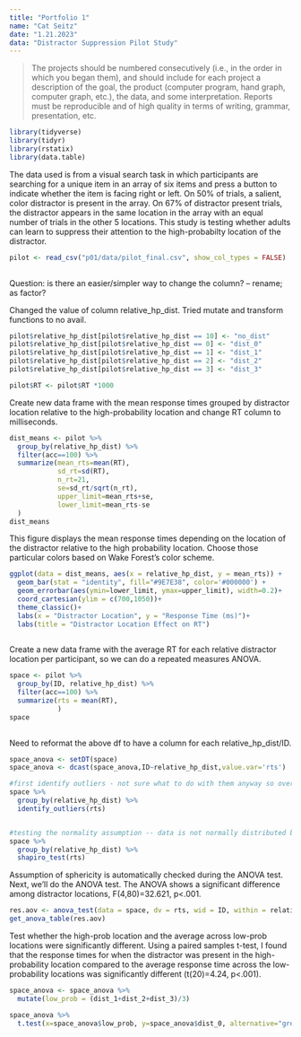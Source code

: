 ```yaml
---
title: "Portfolio 1"
name: "Cat Seitz"
date: "1.21.2023"
data: "Distractor Suppression Pilot Study"
---
```


> The projects should be numbered consecutively (i.e., in the order in which you began them), and should include for each project a description of the goal, the product (computer program, hand graph, computer graph, etc.), the data, and some interpretation. Reports must be reproducible and of high quality in terms of writing, grammar, presentation, etc.

```r
library(tidyverse) 
library(tidyr)
library(rstatix)
library(data.table)
```

The data used is from a visual search task in which participants are searching for a unique item in an array of six items and press a button to indicate whether the item is facing right or left. On 50% of trials, a salient, color distractor is present in the array. On 67% of distractor present trials, the distractor appears in the same location in the array with an equal number of trials in the other 5 locations. This study is testing whether adults can learn to suppress their attention to the high-probabilty location of the distractor. 

```r

pilot <- read_csv("p01/data/pilot_final.csv", show_col_types = FALSE)
  
```
Question: is there an easier/simpler way to change the column? -- rename; as factor?

Changed the value of column relative_hp_dist. Tried mutate and transform functions to no avail. 

```r
pilot$relative_hp_dist[pilot$relative_hp_dist == 10] <- "no_dist"
pilot$relative_hp_dist[pilot$relative_hp_dist == 0] <- "dist_0"
pilot$relative_hp_dist[pilot$relative_hp_dist == 1] <- "dist_1"
pilot$relative_hp_dist[pilot$relative_hp_dist == 2] <- "dist_2"
pilot$relative_hp_dist[pilot$relative_hp_dist == 3] <- "dist_3"

pilot$RT <- pilot$RT *1000
```

Create new data frame with the mean response times grouped by distractor location relative to the high-probability location and change RT column to milliseconds. 

```r

dist_means <- pilot %>%
  group_by(relative_hp_dist) %>%
  filter(acc==100) %>%
  summarize(mean_rts=mean(RT),
            sd_rt=sd(RT),
            n_rt=21,
            se=sd_rt/sqrt(n_rt),
            upper_limit=mean_rts+se,
            lower_limit=mean_rts-se
  )
dist_means

```

This figure displays the mean response times depending on the location of the distractor relative to the high probability location. Choose those particular colors based on Wake Forest's color scheme. 


```r
ggplot(data = dist_means, aes(x = relative_hp_dist, y = mean_rts)) +
  geom_bar(stat = "identity", fill="#9E7E38", color='#000000') +
  geom_errorbar(aes(ymin=lower_limit, ymax=upper_limit), width=0.2)+
  coord_cartesian(ylim = c(700,1050))+
  theme_classic()+
  labs(x = "Distractor Location", y = "Response Time (ms)")+
  labs(title = "Distractor Location Effect on RT")
  
```
Create a new data frame with the average RT for each relative distractor location per participant, so we can do a repeated measures ANOVA. 

```r

space <- pilot %>%
  group_by(ID, relative_hp_dist) %>%
  filter(acc==100) %>%
  summarize(rts = mean(RT),
            )
space
  
```

Need to reformat the above df to have a column for each relative_hp_dist/ID.

```r

space_anova <- setDT(space)
space_anova <- dcast(space_anova,ID~relative_hp_dist,value.var='rts')

```

``` r

#first identify outliers - not sure what to do with them anyway so overall just ignore? maybe reason enough to get rid of ppt 11?
space %>%
  group_by(relative_hp_dist) %>%
  identify_outliers(rts)


#testing the normality assumption -- data is not normally distributed because some conditions have a p-value less than .05
space %>%
  group_by(relative_hp_dist) %>%
  shapiro_test(rts)

```

Assumption of sphericity is automatically checked during the ANOVA test. Next, we'll do the ANOVA test. The ANOVA shows a significant difference among distractor locations, F(4,80)=32.621, p<.001.


```r

res.aov <- anova_test(data = space, dv = rts, wid = ID, within = relative_hp_dist)
get_anova_table(res.aov)

```

Test whether the high-prob location and the average across low-prob locations were significantly different. Using a paired samples t-test, I found that the response times for when the distractor was present in the high-probability location compared to the average response time across the low-probability locations was significantly different (t(20)=4.24, p<.001).

```r

space_anova <- space_anova %>%
  mutate(low_prob = (dist_1+dist_2+dist_3)/3)

```

```r

space_anova %>%
  t.test(x=space_anova$low_prob, y=space_anova$dist_0, alternative="greater", mu=0,paired = TRUE, conf.level = .95)

```



















